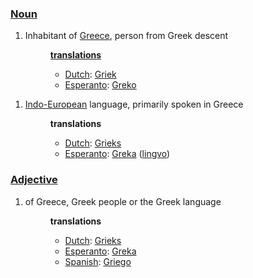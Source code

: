 ===[[Noun]]===
#Inhabitant of [[w:Greece|Greece]], person from Greek descent
#:'''[[translation]]s'''
#:*[[Dutch]]: [[Griek]]
#:*[[Esperanto]]: [[Greko]]

#[[w:IndoEuropean|Indo-European]] language, primarily spoken in Greece
#:'''translations'''
#:*[[Dutch]]: [[Grieks]]
#:*[[Esperanto]]: [[Greka]] ([[lingvo]])

===[[Adjective]]===
#of Greece, Greek people or the Greek language
#:'''translations'''
#:*[[Dutch]]: [[Grieks]]
#:*[[Esperanto]]: [[Greka]]
#:*[[Spanish]]: [[Griego]]